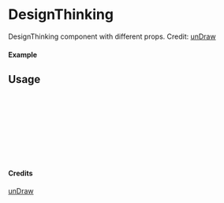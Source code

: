 
<Meta of={DesignThinking} title="unDraw/DesignThinking" />

# DesignThinking

DesignThinking component with different props.
Credit: [unDraw](https://undraw.co/illustrations)

#### Example

<Canvas of={DesignThinking.Primary} />

## Usage

```ts
import { DesignThinking } from "yadl-ui";

const Example = () => {
  return (
      <DesignThinking />
  );
};

export default Example;
```

#### Credits
[unDraw](https://undraw.co/illustrations)
